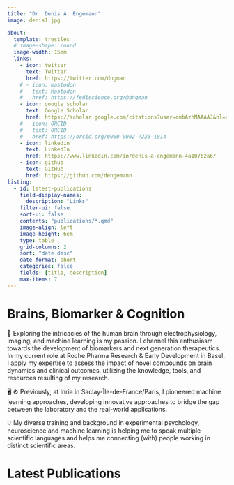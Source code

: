 ```yaml
---
title: "Dr. Denis A. Engemann"
image: denis1.jpg

about: 
  template: trestles
  # image-shape: round
  image-width: 15em
  links:
    - icon: twitter
      text: Twitter
      href: https://twitter.com/dngman
    # - icon: mastodon
    #   text: Mastodon
    #   href: https://fediscience.org/@dngman
    - icon: google scholar
      text: Google Scholar
      href: https://scholar.google.com/citations?user=ombAzhMAAAAJ&hl=en&oi=ao
    # - icon: ORCID
    #   text: ORCID
    #   href: https://orcid.org/0000-0002-7223-1014
    - icon: linkedin
      text: LinkedIn
      href: https://www.linkedin.com/in/denis-a-engemann-4a107b2a6/
    - icon: github
      text: GitHub
      href: https://github.com/dengemann 
listing: 
  - id: latest-publications
    field-display-names:
      description: "Links"
    filter-ui: false
    sort-ui: false
    contents: "publications/*.qmd"
    image-align: left
    image-height: 6em
    type: table
    grid-columns: 2
    sort: "date desc"
    date-format: short
    categories: false
    fields: [title, description]
    max-items: 7
---
```


# Brains, Biomarker & Cognition

:::{#hero-heading}

🧠 Exploring the intricacies of the human brain through electrophysiology, imaging, and machine learning is my passion. I channel this enthusiasm towards the development of biomarkers and next generation therapeutics. In my current role at Roche Pharma Research & Early Development in Basel, I apply my expertise to assess the impact of novel compounds on brain dynamics and clinical outcomes, utilizing the knowledge, tools, and resources resulting of my research.

🖥️ ⚙ Previously, at Inria in Saclay-Île-de-France/Paris, I pioneered machine learning approaches, developing innovative approaches to bridge the gap between the laboratory and the real-world applications.

💡 My diverse training and background in experimental psychology, neuroscience and machine learning is helping me to speak multiple scientific languages and helps me connecting (with) people working in distinct scientific areas.

:::

# Latest Publications

:::{#latest-publications}
:::
